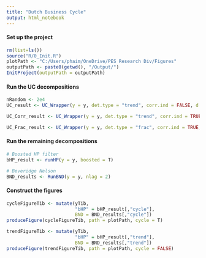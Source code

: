 ```yaml
---
title: "Dutch Business Cycle"
output: html_notebook
---
```


#### Set up the project

```r
rm(list=ls())
source("R/0_Init.R")
plotPath <- "C:/Users/phaim/OneDrive/PES Research Div/Figures"
outputPath <- paste0(getwd(), "/Output/")
InitProject(outputPath = outputPath)
```


#### Run the UC decompositions

```r
nRandom <- 2e4
UC_result <- UC_Wrapper(y = y, det.type = "trend", corr.ind = FALSE, d = 1, nRandom = nRandom, outputPath = outputPath, fileName = "UC")

UC_Corr_result <- UC_Wrapper(y = y, det.type = "trend", corr.ind = TRUE, d = 1, nRandom = nRandom, outputPath = outputPath, fileName = "UC_Corr")

UC_Frac_result <- UC_Wrapper(y = y, det.type = "frac", corr.ind = TRUE, d = FALSE, nRandom = nRandom, outputPath = outputPath, fileName = "UC_Frac")
```


#### Run the remaining decompositions

```r
# Boosted HP filter
bHP_result <- runHP(y = y, boosted = T)

# Beveridge Nelson
BND_results <- RunBND(y = y, nlag = 2)
```

#### Construct the figures

```r
cycleFigureTib <- mutate(yTib, 
                         "bHP" = bHP_result[,"cycle"],
                         BND = BND_results[,"cycle"])
produceFigure(cycleFigureTib, path = plotPath, cycle = T)

trendFigureTib <- mutate(yTib, 
                         "bHP" = bHP_result[,"trend"],
                         BND = BND_results[,"trend"])
produceFigure(trendFigureTib, path = plotPath, cycle = FALSE)
```

